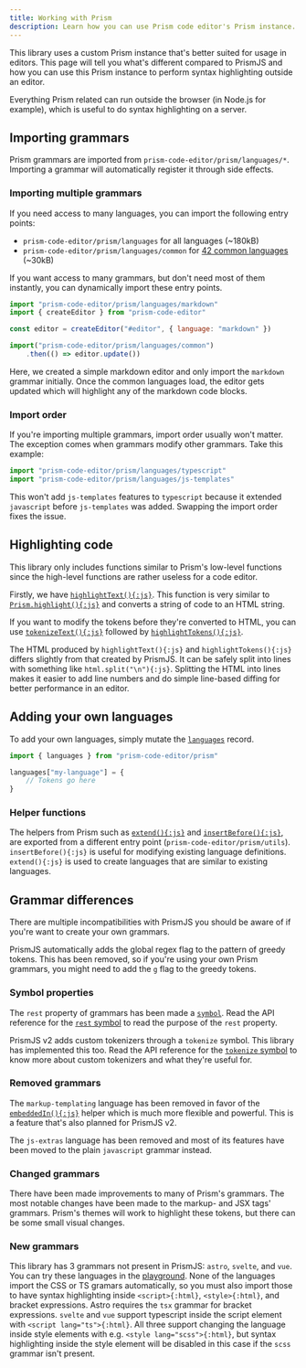 ```yaml
---
title: Working with Prism
description: Learn how you can use Prism code editor's Prism instance.
---
```



This library uses a custom Prism instance that's better suited for usage in editors. This page will tell you what's different compared to PrismJS and how you can use this Prism instance to perform syntax highlighting outside an editor.

Everything Prism related can run outside the browser (in Node.js for example), which is useful to do syntax highlighting on a server.

## Importing grammars

Prism grammars are imported from `prism-code-editor/prism/languages/*`. Importing a grammar will automatically register it through side effects.

### Importing multiple grammars

If you need access to many languages, you can import the following entry points:

- `prism-code-editor/prism/languages` for all languages (~180kB)
- `prism-code-editor/prism/languages/common` for [42 common languages](https://github.com/FIameCaster/prism-code-editor/tree/main/package/src/prism/languages/common.js) (~30kB)

If you want access to many grammars, but don't need most of them instantly, you can dynamically import these entry points.

```js editor
import "prism-code-editor/prism/languages/markdown"
import { createEditor } from "prism-code-editor"

const editor = createEditor("#editor", { language: "markdown" })

import("prism-code-editor/prism/languages/common")
	.then(() => editor.update())
```

Here, we created a simple markdown editor and only import the `markdown` grammar initially. Once the common languages load, the editor gets updated which will highlight any of the markdown code blocks.

### Import order

If you're importing multiple grammars, import order usually won't matter. The exception comes when grammars modify other grammars. Take this example:

```js editor
import "prism-code-editor/prism/languages/typescript"
import "prism-code-editor/prism/languages/js-templates"
```

This won't add `js-templates` features to `typescript` because it extended `javascript` before `js-templates` was added. Swapping the import order fixes the issue.

## Highlighting code

This library only includes functions similar to Prism's low-level functions since the high-level functions are rather useless for a code editor.

Firstly, we have [`highlightText(){:js}`](/api-reference/prism/f-highlighttext). This function is very similar to [`Prism.highlight(){:js}`](https://prismjs.com/docs/Prism.html#.highlight) and converts a string of code to an HTML string.

If you want to modify the tokens before they're converted to HTML, you can use [`tokenizeText(){:js}`](/api-reference/prism/f-tokenizetext) followed by [`highlightTokens(){:js}`](/api-reference/prism/f-highlighttokens).

The HTML produced by `highlightText(){:js}` and `highlightTokens(){:js}` differs slightly from that created by PrismJS. It can be safely split into lines with something like `html.split("\n"){:js}`. Splitting the HTML into lines makes it easier to add line numbers and do simple line-based diffing for better performance in an editor.

## Adding your own languages

To add your own languages, simply mutate the [`languages`](/api-reference/prism/v-languages) record.

```js editor
import { languages } from "prism-code-editor/prism"

languages["my-language"] = {
	// Tokens go here
}
```

### Helper functions

The helpers from Prism such as [`extend(){:js}`](/api-reference/prism/utils/f-extend) and [`insertBefore(){:js}`](/api-reference/prism/utils/f-insertbefore), are exported from a different entry point (`prism-code-editor/prism/utils`). `insertBefore(){:js}` is useful for modifying existing language definitions. `extend(){:js}` is used to create languages that are similar to existing languages.


## Grammar differences

There are multiple incompatibilities with PrismJS you should be aware of if you're want to create your own grammars.

PrismJS automatically adds the global regex flag to the pattern of greedy tokens. This has been removed, so if you're using your own Prism grammars, you might need to add the `g` flag to the greedy tokens.

### Symbol properties

The `rest` property of grammars has been made a [`symbol`](https://developer.mozilla.org/en-US/docs/Web/JavaScript/Reference/Global_Objects/Symbol). Read the API reference for the [`rest` symbol](/api-reference/prism/v-rest) to read the purpose of the `rest` property.

PrismJS v2 adds custom tokenizers through a `tokenize` symbol. This library has implemented this too. Read the API reference for the [`tokenize` symbol](/api-reference/prism/v-tokenize) to know more about custom tokenizers and what they're useful for.

### Removed grammars

The `markup-templating` language has been removed in favor of the [`embeddedIn(){:js}`](/api-reference/prism/utils/f-embeddedin) helper which is much more flexible and powerful. This is a feature that's also planned for PrismJS v2.

The `js-extras` language has been removed and most of its features have been moved to the plain `javascript` grammar instead.

### Changed grammars

There have been made improvements to many of Prism's grammars. The most notable changes have been made to the markup- and JSX tags' grammars. Prism's themes will work to highlight these tokens, but there can be some small visual changes.

### New grammars

This library has 3 grammars not present in PrismJS: `astro`, `svelte`, and `vue`. You can try these languages in the [playground](/playground). None of the languages import the CSS or TS gramars automatically, so you must also import those to have syntax highlighting inside `<script>{:html}`, `<style>{:html}`, and bracket expressions. Astro requires the `tsx` grammar for bracket expressions. `svelte` and `vue` support typescript inside the script element with `<script lang="ts">{:html}`. All three support changing the language inside style elements with e.g. `<style lang="scss">{:html}`, but syntax highlighting inside the style element will be disabled in this case if the `scss` grammar isn't present.
